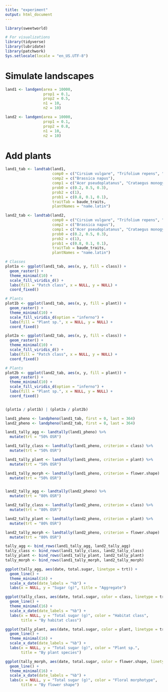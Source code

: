 ```yaml
---
title: "experiment"
output: html_document
---
```


```r
library(sweetworld)

# For visualizations
library(tidyverse)
library(lubridate)
library(patchwork)
Sys.setlocale(locale = "en_US.UTF-8")
```

# Simulate landscapes
```r
land1 <- landgen(area = 10000, 
                 prop1 = 0.1, 
                 prop2 = 0.5, 
                 n1 = 10, 
                 n2 = 10) 

land2 <- landgen(area = 10000, 
                 prop1 = 0.1, 
                 prop2 = 0.8, 
                 n1 = 10, 
                 n2 = 10) 
```

# Add plants
```r
land1_tab <- landtab(land1, 
                     comp0 = c("Cirsium vulgare", "Trifolium repens", "Taraxacum agg."),
                     comp2 = c("Brassica napus"),
                     comp1 = c("Acer pseudoplatanus", "Crataegus monogyna", "Sorbus aucuparia"),
                     prob0 = c(0.2, 0.5, 0.3),
                     prob2 = c(1),
                     prob1 = c(0.8, 0.1, 0.1),
                     traitTab = baude_traits,
                     plantNames = "name.latin")

land2_tab <- landtab(land2, 
                     comp0 = c("Cirsium vulgare", "Trifolium repens", "Taraxacum agg."),
                     comp2 = c("Brassica napus"),
                     comp1 = c("Acer pseudoplatanus", "Crataegus monogyna", "Sorbus aucuparia"),
                     prob0 = c(0.2, 0.5, 0.3),
                     prob2 = c(1),
                     prob1 = c(0.8, 0.1, 0.1),
                     traitTab = baude_traits,
                     plantNames = "name.latin")
```

```r
# Classes
plot1a <- ggplot(land1_tab, aes(x, y, fill = class)) +
  geom_raster() +
  theme_minimal(10) +
  scale_fill_viridis_d() +
  labs(fill = "Patch class", x = NULL, y = NULL) +
  coord_fixed()

# Plants
plot1b <- ggplot(land1_tab, aes(x, y, fill = plant)) +
  geom_raster() +
  theme_minimal(10) +
  scale_fill_viridis_d(option = "inferno") +
  labs(fill = "Plant sp.", x = NULL, y = NULL) +
  coord_fixed()

plot2a <- ggplot(land2_tab, aes(x, y, fill = class)) +
  geom_raster() +
  theme_minimal(10) +
  scale_fill_viridis_d() +
  labs(fill = "Patch class", x = NULL, y = NULL) +
  coord_fixed()

# Plants
plot2b <- ggplot(land2_tab, aes(x, y, fill = plant)) +
  geom_raster() +
  theme_minimal(10) +
  scale_fill_viridis_d(option = "inferno") +
  labs(fill = "Plant sp.", x = NULL, y = NULL) +
  coord_fixed()


(plot1a / plot1b) | (plot2a / plot2b)
```

```r
land1_pheno <- landpheno(land1_tab, first = 0, last = 364) 
land2_pheno <- landpheno(land2_tab, first = 0, last = 364) 
```
      
```r
land1_tally_agg <- landtally(land1_pheno) %>%
  mutate(trt = "50% OSR")

land1_tally_class <- landtally(land1_pheno, criterion = class) %>%
  mutate(trt = "50% OSR")

land1_tally_plant <- landtally(land1_pheno, criterion = plant) %>%
  mutate(trt = "50% OSR")

land1_tally_morph <- landtally(land1_pheno, criterion = flower.shape)  %>%
  mutate(trt = "50% OSR")


land2_tally_agg <- landtally(land2_pheno) %>%
  mutate(trt = "80% OSR")

land2_tally_class <- landtally(land2_pheno, criterion = class) %>%
  mutate(trt = "80% OSR")

land2_tally_plant <- landtally(land2_pheno, criterion = plant) %>%
  mutate(trt = "80% OSR")

land2_tally_morph <- landtally(land2_pheno, criterion = flower.shape)  %>%
  mutate(trt = "80% OSR")

tally_agg <- bind_rows(land1_tally_agg, land2_tally_agg)
tally_class <- bind_rows(land1_tally_class, land2_tally_class)
tally_plant <- bind_rows(land1_tally_plant, land2_tally_plant)
tally_morph <- bind_rows(land1_tally_morph, land2_tally_morph)

```

```r
ggplot(tally_agg, aes(date, total.sugar, linetype = trt)) +
  geom_line() +
  theme_minimal(16) +
  scale_x_date(date_labels = "%b") +
  labs(x = NULL, y = "Sugar (g)", title = "Aggregate")

ggplot(tally_class, aes(date, total.sugar, color = class, linetype = trt)) +
  geom_line() +
  theme_minimal(16) +
  scale_x_date(date_labels = "%b") +
  labs(x = NULL, y = "Total sugar (g)", color = "Habitat class",
       title = "By habitat class") 

ggplot(tally_plant, aes(date, total.sugar, color = plant, linetype = trt)) +
  geom_line() +
  theme_minimal(16) +
  scale_x_date(date_labels = "%b") +
  labs(x = NULL, y = "Total sugar (g)", color = "Plant sp.",
       title = "By plant species")

ggplot(tally_morph, aes(date, total.sugar, color = flower.shape, linetype = trt)) +
  geom_line() +
  theme_minimal(16) +
  scale_x_date(date_labels = "%b") +
  labs(x = NULL, y = "Total sugar (g)", color = "Floral morphotype",
       title = "By flower shape") 
```
